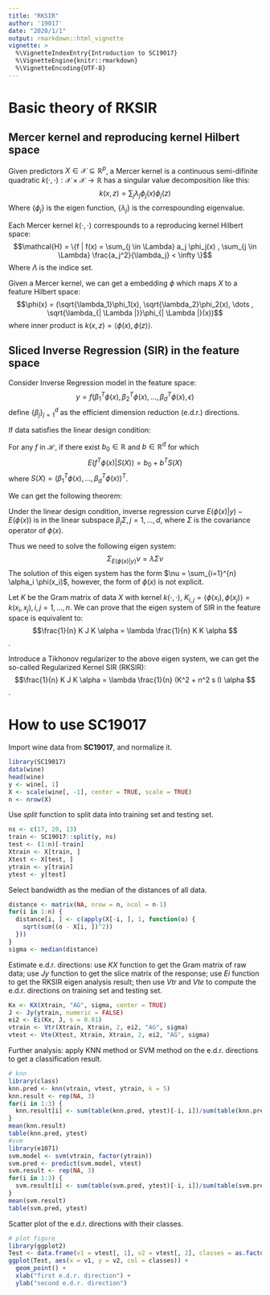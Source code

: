 ```yaml
---
title: "RKSIR"
author: '19017'
date: "2020/1/1"
output: rmarkdown::html_vignette
vignette: >
  %\VignetteIndexEntry{Introduction to SC19017}
  %\VignetteEngine{knitr::rmarkdown}
  %\VignetteEncoding{UTF-8}
---
```


# Basic theory of RKSIR

## Mercer kernel and reproducing kernel Hilbert space

Given predictors $X \in \mathcal{X} \subseteq \mathbb{R}^p$, a Mercer kernel is a continuous semi-difinite quadratic $k(\cdot,\cdot): \mathcal{X} \times \mathcal{X} \rightarrow \mathbb{R}$ has a singular value decomposition like this: 
$$k(x,z) = \sum_j \lambda_j \phi_j(x) \phi_j(z)$$
Where $\{\phi_j\}$ is the eigen function, $\{\lambda_j\}$ is the correspounding eigenvalue. 

Each Mercer kernel $k(\cdot,\cdot)$ correspounds to a reproducing kernel Hilbert space: 
$$\mathcal{H} = \{f | f(x) = \sum_{j \in \Lambda} a_j \phi_j(x) , \sum_{j \in \Lambda} \frac{a_j^2}{\lambda_j} < \infty \}$$
Where $\Lambda$ is the indice set. 

Given a Mercer kernel, we can get a embedding $\phi$ which maps $X$ to a feature Hilbert space: 
$$\phi(x) = (\sqrt{\lambda_1}\phi_1(x), \sqrt{\lambda_2}\phi_2(x), \dots , \sqrt{\lambda_{| \Lambda |}}\phi_{| \Lambda |}(x))$$
where inner product is $k(x,z) = \left \langle \phi(x) , \phi(z) \right \rangle$. 

## Sliced Inverse Regression (SIR) in the feature space

Consider Inverse Regression model in the feature space: 
$$y = f(\beta_1^T \phi(x), \beta_2^T \phi(x), \dots , \beta_d^T \phi(x), \epsilon)$$
define $\{\beta_j\}_{j = 1}^{d}$ as the efficient dimension reduction (e.d.r.) directions. 

If data satisfies the linear design condition: 

For any $f$ in $\mathcal{H}$, if there exist $b_0 \in \mathbb{R}$ and $b \in \mathbb{R}^d$ for which 
$$E(f^T \phi(x) | S(X)) = b_0 + b^T S(X)$$
where $S(X) = (\beta_1^T \phi(x), \dots , \beta_d^T \phi(x))^T$. 

We can get the following theorem: 

Under the linear design condition, inverse regression curve $E(\phi(x) | y) - E(\phi(x))$ is in the linear subspace $\beta_j \Sigma , j = 1, \dots , d$, where $\Sigma$ is the covariance operator of $\phi(x)$. 

Thus we need to solve the following eigen system: 
$$\Sigma_{E(\phi(x)|y)} \nu = \lambda \Sigma \nu$$
The solution of this eigen system has the form $\nu = \sum_{i=1}^{n} \alpha_i \phi(x_i)$, however, the form of $\phi(x)$ is not explicit. 

Let $K$ be the Gram matrix of data $X$ with kernel $k(\cdot,\cdot)$, $K_{i,j} = \left \langle \phi(x_i) , \phi(x_j) \right \rangle = k(x_i , x_j) , i,j = 1, \dots , n.$
We can prove that the eigen system of SIR in the feature space is equivalent to: 
$$\frac{1}{n} K J K \alpha = \lambda \frac{1}{n} K K \alpha $$. 

Introduce a Tikhonov regularizer to the above eigen system, we can get the so-called Regularized Kernel SIR (RKSIR): 
$$\frac{1}{n} K J K \alpha = \lambda \frac{1}{n} (K^2 + n^2 s I) \alpha $$. 

# How to use __SC19017__

Import wine data from __SC19017__, and normalize it. 

```r
library(SC19017)
data(wine)
head(wine)
y <- wine[, 1]
X <- scale(wine[, -1], center = TRUE, scale = TRUE)
n <- nrow(X)
```

Use *split* function to split data into training set and testing set. 

```r
ns <- c(17, 20, 13)
train <- SC19017::split(y, ns)
test <- (1:n)[-train]
Xtrain <- X[train, ]
Xtest <- X[test, ]
ytrain <- y[train]
ytest <- y[test]
```

Select bandwidth as the median of the distances of all data. 

```r
distance <- matrix(NA, nrow = n, ncol = n-1)
for(i in 1:n) {
  distance[i, ] <- c(apply(X[-i, ], 1, function(o) {
    sqrt(sum((o - X[i, ])^2))
  }))
}
sigma <- median(distance)
```

Estimate e.d.r. directions: use *KX* function to get the Gram matrix of raw data; use *Jy* function to get the slice matrix of the response; use *Ei* function to get the RKSIR eigen analysis result; then use *Vtr* and *Vte* to compute the e.d.r. directions on training set and testing set. 

```r
Kx <- KX(Xtrain, "AG", sigma, center = TRUE)
J <- Jy(ytrain, numeric = FALSE)
ei2 <- Ei(Kx, J, s = 0.01)
vtrain <- Vtr(Xtrain, Xtrain, 2, ei2, "AG", sigma)
vtest <- Vte(Xtest, Xtrain, Xtrain, 2, ei2, "AG", sigma)
```

Further analysis: apply KNN method or SVM method on the e.d.r. directions to get a classification result. 

```r
# knn
library(class)
knn.pred <- knn(vtrain, vtest, ytrain, k = 5)
knn.result <- rep(NA, 3)
for(i in 1:3) {
  knn.result[i] <- sum(table(knn.pred, ytest)[-i, i])/sum(table(knn.pred, ytest)[, i])
}
mean(knn.result)
table(knn.pred, ytest)
#svm
library(e1071)
svm.model <- svm(vtrain, factor(ytrain))
svm.pred <- predict(svm.model, vtest)
svm.result <- rep(NA, 3)
for(i in 1:3) {
  svm.result[i] <- sum(table(svm.pred, ytest)[-i, i])/sum(table(svm.pred, ytest)[, i])
}
mean(svm.result)
table(svm.pred, ytest)
```

Scatter plot of the e.d.r. directions with their classes. 

```r
# plot figure
library(ggplot2)
Test <- data.frame(v1 = vtest[, 1], v2 = vtest[, 2], classes = as.factor(ytest))
ggplot(Test, aes(x = v1, y = v2, col = classes)) + 
  geom_point() + 
  xlab("first e.d.r. direction") + 
  ylab("second e.d.r. direction")
```